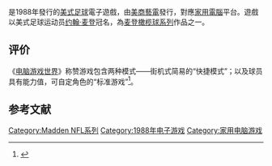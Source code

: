 {{NoteTA
| G1 = Games
| 1 = zh-cn:约翰·麦登橄榄球; zh-hk:John Madden Football; zh-tw:約翰·麥登美式足球;
}}

{{Vgname|约翰·麦登橄榄球|en=John Madden Football|cn=约翰·麦登橄榄球|hk=en|tw=約翰·麥登美式足球}}是1988年發行的[[美式足球|美式足球]]電子遊戲，由[[美商藝電|美商藝電]]發行，對應[[家用電腦|家用電腦]]平台。遊戲以美式足球运动员[[约翰·麦登|约翰·麦登]]冠名，為[[麦登橄榄球系列|麦登橄榄球系列]]作品之一。

== 评价 ==

《[[电脑游戏世界|电脑游戏世界]]》称赞游戏包含两种模式——街机式简易的“快捷模式”；以及球员具有能力值，可自定角色的“标准游戏”<ref name="lee198904">{{cite magazine | title=Computer Cavalcade of Sports | magazine=[[Computer_Gaming_World|Computer Gaming World]] | date=April 1989 | url=http://www.cgwmuseum.org/galleries/index.php?year=1989&pub=2&id=58 | accessdate=24 April 2016 | last=Lee | first=Wyatt | pages=45 | archive-date=2021-04-18 | archive-url=https://web.archive.org/web/20210418095454/http://www.cgwmuseum.org/galleries/index.php?year=1989&pub=2&id=58 | dead-url=no }}</ref>。

== 参考文献 ==

{{Reflist}}

{{Madden NFL系列}}

{{DEFAULTSORT:John Madden Football}}
[[Category:Madden_NFL系列|Category:Madden NFL系列]]
[[Category:1988年电子游戏|Category:1988年电子游戏]]
[[Category:家用电脑游戏|Category:家用电脑游戏]]

{{sports-videogame-stub}}
{{electronicArts-stub}}